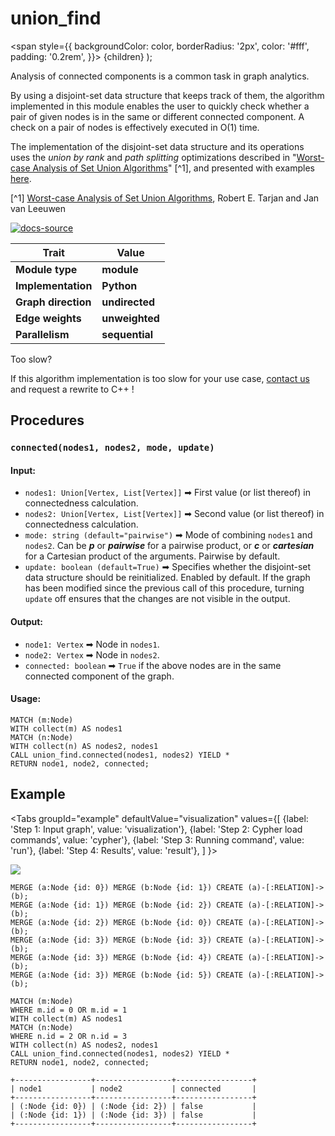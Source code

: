
# union_find


  <span
    style={{
      backgroundColor: color,
      borderRadius: '2px',
      color: '#fff',
      padding: '0.2rem',
    }}>
    {children}
  </span>
);

Analysis of connected components is a common task in graph analytics.

By using a disjoint-set data structure that keeps track of them, the algorithm implemented in this module enables the user to quickly check whether a pair of given nodes is in the same or different connected component.
A check on a pair of nodes is effectively executed in O(1) time.

The implementation of the disjoint-set data structure and its operations uses the *union by rank* and *path splitting* optimizations described in "[Worst-case Analysis of Set Union Algorithms](https://dl.acm.org/doi/10.1145/62.2160)" [^1], and presented with examples [here](https://www.cs.princeton.edu/~rs/AlgsDS07/01UnionFind.pdf).

[^1] [Worst-case Analysis of Set Union Algorithms](https://dl.acm.org/doi/10.1145/62.2160), Robert E. Tarjan and Jan van Leeuwen

[![docs-source](https://img.shields.io/badge/source-union_find-FB6E00?logo=github&style=for-the-badge)](https://github.com/memgraph/mage/blob/main/python/union_find.py)

| Trait               | Value                                                 |
| ------------------- | ----------------------------------------------------- |
| **Module type**     | <Highlight color="#FB6E00">**module**</Highlight>     |
| **Implementation**  | <Highlight color="#FB6E00">**Python**</Highlight>     |
| **Graph direction** | <Highlight color="#FB6E00">**undirected**</Highlight> |
| **Edge weights**    | <Highlight color="#FB6E00">**unweighted**</Highlight> |
| **Parallelism**     | <Highlight color="#FB6E00">**sequential**</Highlight> |

<Callout type="info"> Too slow?

If this algorithm implementation is too slow for your use case, [contact us](mailto:tech@memgraph.com) and request a rewrite to C++ !

</Callout>

## Procedures

<RunOnSubgraph/>

### `connected(nodes1, nodes2, mode, update)`

#### Input:

* `nodes1: Union[Vertex, List[Vertex]]` ➡ First value (or list thereof) in connectedness calculation.
* `nodes2: Union[Vertex, List[Vertex]]` ➡ Second value (or list thereof) in connectedness calculation.
* `mode: string (default="pairwise")` ➡ Mode of combining `nodes1` and `nodes2`. Can be ***p*** or ***pairwise*** for a pairwise product, or ***c*** or ***cartesian*** for a Cartesian product of the arguments. Pairwise by default.
* `update: boolean (default=True)` ➡ Specifies whether the disjoint-set data structure should be reinitialized. Enabled by default. If the graph has been modified since the previous call of this procedure, turning `update` off ensures that the changes are not visible in the output.

#### Output:

* `node1: Vertex` ➡ Node in `nodes1`.
* `node2: Vertex` ➡ Node in `nodes2`.
* `connected: boolean` ➡ `True` if the above nodes are in the same connected component of the graph.

#### Usage:
```cypher
MATCH (m:Node)
WITH collect(m) AS nodes1
MATCH (n:Node)
WITH collect(n) AS nodes2, nodes1
CALL union_find.connected(nodes1, nodes2) YIELD *
RETURN node1, node2, connected;
```

## Example

<Tabs
  groupId="example"
  defaultValue="visualization"
  values={[
    {label: 'Step 1: Input graph', value: 'visualization'},
    {label: 'Step 2: Cypher load commands', value: 'cypher'},
    {label: 'Step 3: Running command', value: 'run'},
    {label: 'Step 4: Results', value: 'result'},
  ]
}>
  <TabItem value="visualization">

![](/pages/advanced-algorithms/available-algorithms/union_find/union-find-1.png)

  </TabItem>


  <TabItem value="cypher">

```cypher
MERGE (a:Node {id: 0}) MERGE (b:Node {id: 1}) CREATE (a)-[:RELATION]->(b);
MERGE (a:Node {id: 1}) MERGE (b:Node {id: 2}) CREATE (a)-[:RELATION]->(b);
MERGE (a:Node {id: 2}) MERGE (b:Node {id: 0}) CREATE (a)-[:RELATION]->(b);
MERGE (a:Node {id: 3}) MERGE (b:Node {id: 3}) CREATE (a)-[:RELATION]->(b);
MERGE (a:Node {id: 3}) MERGE (b:Node {id: 4}) CREATE (a)-[:RELATION]->(b);
MERGE (a:Node {id: 3}) MERGE (b:Node {id: 5}) CREATE (a)-[:RELATION]->(b);
```

  </TabItem>

  <TabItem value="run">

```cypher
MATCH (m:Node)
WHERE m.id = 0 OR m.id = 1
WITH collect(m) AS nodes1
MATCH (n:Node)
WHERE n.id = 2 OR n.id = 3
WITH collect(n) AS nodes2, nodes1
CALL union_find.connected(nodes1, nodes2) YIELD *
RETURN node1, node2, connected;
```

  </TabItem>


  <TabItem value="result">

```plaintext
+-----------------+-----------------+-----------------+
| node1           | node2           | connected       |
+-----------------+-----------------+-----------------+
| (:Node {id: 0}) | (:Node {id: 2}) | false           |
| (:Node {id: 1}) | (:Node {id: 3}) | false           |
+-----------------+-----------------+-----------------+
```

  </TabItem>

</Tabs>